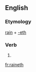 ==English==

===Etymology===
[[rain]] + [[-eth]]

===Verb===
{{infl|en|verb form}}

# {{archaic third-person singular of|rain}}

[[fr:raineth]]